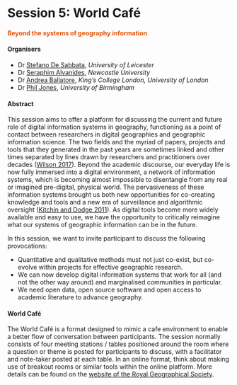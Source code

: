 # Session 5: World Café 
#### <span style="color:#E45201;">Beyond the systems of geography information</span> {-}

#### Organisers {-}
- Dr [Stefano De Sabbata](https://sdesabbata.github.io/), *University of Leicester*
- Dr [Seraphim Alvanides](https://www.northumbria.ac.uk/about-us/our-staff/a/seraphim-alvanides/), *Newcastle University*
- Dr [Andrea Ballatore](https://aballatore.space/), *King’s College London, University of London*
- Dr [Phil Jones](https://www.birmingham.ac.uk/staff/profiles/gees/jones-phil.aspx), *University of Birmingham*

#### Abstract {-}
This session aims to offer a platform for discussing the current and future role of digital information systems in geography, functioning as a point of contact between researchers in digital geographies and geographic information science. The two fields and the myriad of papers, projects and tools that they generated in the past years are sometimes linked and other times separated by lines drawn by researchers and practitioners over decades ([Wilson 2017](https://www.upress.umn.edu/book-division/books/new-lines)). Beyond the academic discourse, our everyday life is now fully immersed into a digital environment, a network of information systems, which is becoming almost impossible to disentangle from any real or imagined pre-digital, physical world. The pervasiveness of these information systems brought us both new opportunities for co-creating knowledge and tools and a new era of surveillance and algorithmic oversight ([Kitchin and Dodge 2011](https://mitpress.mit.edu/books/codespace)). As digital tools become more widely available and easy to use, we have the opportunity to critically reimagine what our systems of geographic information can be in the future.

In this session, we want to invite participant to discuss the following provocations:

- Quantitative and qualitative methods must not just co-exist, but co-evolve within projects for effective geographic research. 
- We can now develop digital information systems that work for all (and not the other way around) and marginalised communities in particular. 
- We need open data, open source software and open access to academic literature to advance geography. 

#### World Café {-}
The World Café is a format designed to mimic a cafe environment to enable a better flow of conversation between participants. The session normally consists of four meeting stations / tables positioned around the room where a question or theme is posted for participants to discuss, with a facilitator and note-taker posted at each table. In an online format, think about making use of breakout rooms or similar tools within the online platform. More details can be found on the [website of the Royal Geographical Society](https://www.rgs.org/research/annual-international-conference/call/conference-session-formats/world-cafe/).
